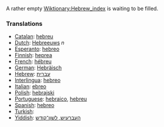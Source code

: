 A rather empty [[Wiktionary:Hebrew_index]] is waiting to be filled.

===Translations===
*[[Catalan]]: [[hebreu]]
*[[Dutch]]: [[Hebreeuws]] ''n''
*[[Esperanto]]: [[hebreo]]
*[[Finnish]]: [[heprea]]
*[[French]]: [[hébreu]]
*[[German]]: [[Hebräisch]]
*[[Hebrew]]: [[עברית]]
*[[Interlingua]]: [[hebreo]]
*[[Italian]]: [[ebreo]]
*[[Polish]]: [[hebrajski]]
*[[Portuguese]]: [[hebraico]], [[hebreu]]
*[[Spanish]]: [[hebreo]]
*[[Turkish]]: [[]]
*[[Yiddish]]: [[העברעיִש, לשון־קודש]]